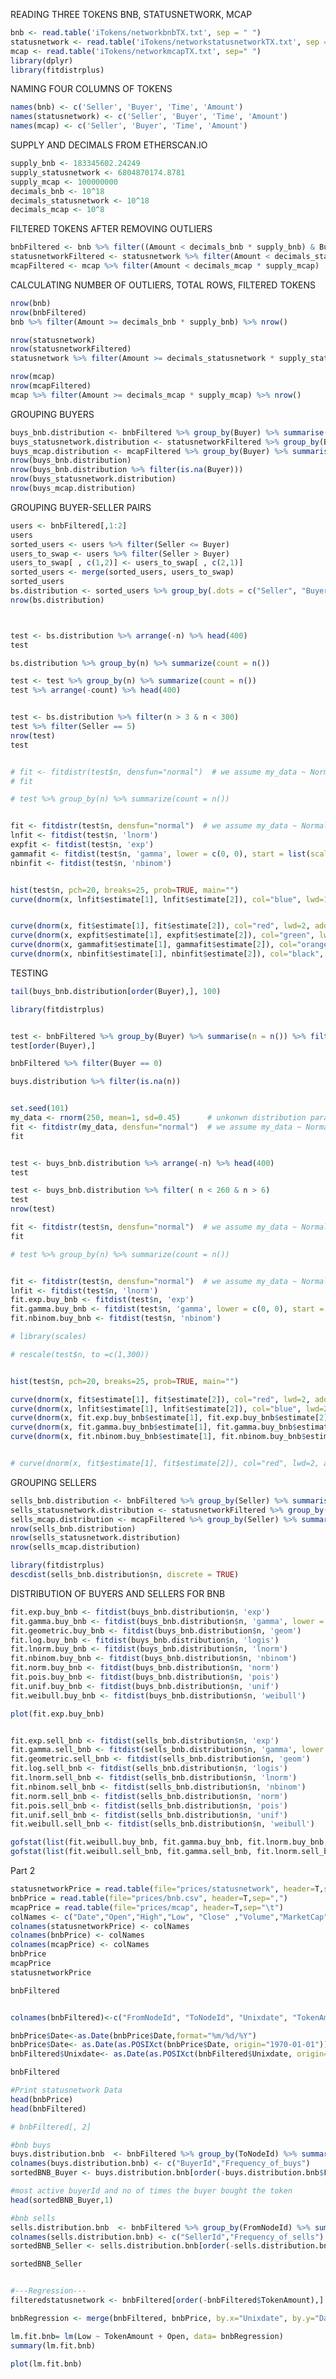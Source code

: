 
READING THREE TOKENS BNB, STATUSNETWORK, MCAP
```r
bnb <- read.table('iTokens/networkbnbTX.txt', sep = " ")
statusnetwork <- read.table('iTokens/networkstatusnetworkTX.txt', sep = " ")
mcap <- read.table('iTokens/networkmcapTX.txt', sep=" ")
library(dplyr)
library(fitdistrplus)
```
NAMING FOUR COLUMNS OF TOKENS
```r
names(bnb) <- c('Seller', 'Buyer', 'Time', 'Amount')
names(statusnetwork) <- c('Seller', 'Buyer', 'Time', 'Amount')
names(mcap) <- c('Seller', 'Buyer', 'Time', 'Amount')

```

SUPPLY AND DECIMALS FROM ETHERSCAN.IO
```r
supply_bnb <- 183345602.24249
supply_statusnetwork <- 6804870174.8781
supply_mcap <- 100000000
decimals_bnb <- 10^18
decimals_statusnetwork <- 10^18
decimals_mcap <- 10^8
```

FILTERED TOKENS AFTER REMOVING OUTLIERS
```r
bnbFiltered <- bnb %>% filter((Amount < decimals_bnb * supply_bnb) & Buyer != 0 & Seller != 0)
statusnetworkFiltered <- statusnetwork %>% filter(Amount < decimals_statusnetwork * supply_statusnetwork)
mcapFiltered <- mcap %>% filter(Amount < decimals_mcap * supply_mcap)
```

CALCULATING NUMBER OF OUTLIERS, TOTAL ROWS, FILTERED TOKENS
```r
nrow(bnb)
nrow(bnbFiltered)
bnb %>% filter(Amount >= decimals_bnb * supply_bnb) %>% nrow()

nrow(statusnetwork)
nrow(statusnetworkFiltered)
statusnetwork %>% filter(Amount >= decimals_statusnetwork * supply_statusnetwork) %>% nrow()

nrow(mcap)
nrow(mcapFiltered)
mcap %>% filter(Amount >= decimals_mcap * supply_mcap) %>% nrow()
```


GROUPING BUYERS  
```r
buys_bnb.distribution <- bnbFiltered %>% group_by(Buyer) %>% summarise(n = n()) %>% ungroup  
buys_statusnetwork.distribution <- statusnetworkFiltered %>% group_by(Buyer) %>% summarise(n = n()) %>% ungroup
buys_mcap.distribution <- mcapFiltered %>% group_by(Buyer) %>% summarise(n = n()) %>% ungroup
nrow(buys_bnb.distribution)
nrow(buys_bnb.distribution %>% filter(is.na(Buyer)))
nrow(buys_statusnetwork.distribution)
nrow(buys_mcap.distribution)
```

GROUPING BUYER-SELLER PAIRS  
```r

users <- bnbFiltered[,1:2]
users
sorted_users <- users %>% filter(Seller <= Buyer)
users_to_swap <- users %>% filter(Seller > Buyer)
users_to_swap[ , c(1,2)] <- users_to_swap[ , c(2,1)]
sorted_users <- merge(sorted_users, users_to_swap)
sorted_users
bs.distribution <- sorted_users %>% group_by(.dots = c("Seller", "Buyer")) %>% count() %>% ungroup
nrow(bs.distribution)



test <- bs.distribution %>% arrange(-n) %>% head(400)
test

bs.distribution %>% group_by(n) %>% summarize(count = n())

test <- test %>% group_by(n) %>% summarize(count = n())
test %>% arrange(-count) %>% head(400)


test <- bs.distribution %>% filter(n > 3 & n < 300)
test %>% filter(Seller == 5)
nrow(test)
test


# fit <- fitdistr(test$n, densfun="normal")  # we assume my_data ~ Normal(?,?)
# fit

# test %>% group_by(n) %>% summarize(count = n())


fit <- fitdistr(test$n, densfun="normal")  # we assume my_data ~ Normal(?,?)
lnfit <- fitdist(test$n, 'lnorm')
expfit <- fitdist(test$n, 'exp')
gammafit <- fitdist(test$n, 'gamma', lower = c(0, 0), start = list(scale = 1, shape = 1))
nbinfit <- fitdist(test$n, 'nbinom')


hist(test$n, pch=20, breaks=25, prob=TRUE, main="")
curve(dnorm(x, lnfit$estimate[1], lnfit$estimate[2]), col="blue", lwd=1, add=T)


curve(dnorm(x, fit$estimate[1], fit$estimate[2]), col="red", lwd=2, add=T)
curve(dnorm(x, expfit$estimate[1], expfit$estimate[2]), col="green", lwd=2, add=T)
curve(dnorm(x, gammafit$estimate[1], gammafit$estimate[2]), col="orange", lwd=2, add=T)
curve(dnorm(x, nbinfit$estimate[1], nbinfit$estimate[2]), col="black", lwd=2, add=T)


```

TESTING 
```r
tail(buys_bnb.distribution[order(Buyer),], 100)

library(fitdistrplus)


test <- bnbFiltered %>% group_by(Buyer) %>% summarise(n = n()) %>% filter(Buyer == 0)
test[order(Buyer),]

bnbFiltered %>% filter(Buyer == 0)

buys.distribution %>% filter(is.na(n))


set.seed(101)
my_data <- rnorm(250, mean=1, sd=0.45)      # unkonwn distribution parameters
fit <- fitdistr(my_data, densfun="normal")  # we assume my_data ~ Normal(?,?)
fit


test <- buys_bnb.distribution %>% arrange(-n) %>% head(400)
test

test <- buys_bnb.distribution %>% filter( n < 260 & n > 6)
test
nrow(test)

fit <- fitdistr(test$n, densfun="normal")  # we assume my_data ~ Normal(?,?)
fit

# test %>% group_by(n) %>% summarize(count = n())


fit <- fitdistr(test$n, densfun="normal")  # we assume my_data ~ Normal(?,?)
lnfit <- fitdist(test$n, 'lnorm')
fit.exp.buy_bnb <- fitdist(test$n, 'exp')
fit.gamma.buy_bnb <- fitdist(test$n, 'gamma', lower = c(0, 0), start = list(scale = 1, shape = 1))
fit.nbinom.buy_bnb <- fitdist(test$n, 'nbinom')

# library(scales)

# rescale(test$n, to =c(1,300))


hist(test$n, pch=20, breaks=25, prob=TRUE, main="")

curve(dnorm(x, fit$estimate[1], fit$estimate[2]), col="red", lwd=2, add=T)
curve(dnorm(x, lnfit$estimate[1], lnfit$estimate[2]), col="blue", lwd=2, add=T)
curve(dnorm(x, fit.exp.buy_bnb$estimate[1], fit.exp.buy_bnb$estimate[2]), col="green", lwd=2, add=T)
curve(dnorm(x, fit.gamma.buy_bnb$estimate[1], fit.gamma.buy_bnb$estimate[2]), col="orange", lwd=2, add=T)
curve(dnorm(x, fit.nbinom.buy_bnb$estimate[1], fit.nbinom.buy_bnb$estimate[2]), col="black", lwd=2, add=T)


# curve(dnorm(x, fit$estimate[1], fit$estimate[2]), col="red", lwd=2, add=T)
```


GROUPING SELLERS
```r
sells_bnb.distribution <- bnbFiltered %>% group_by(Seller) %>% summarise(n = n()) %>% ungroup
sells_statusnetwork.distribution <- statusnetworkFiltered %>% group_by(Seller) %>% summarise(n = n()) %>% ungroup
sells_mcap.distribution <- mcapFiltered %>% group_by(Seller) %>% summarise(n = n()) %>% ungroup
nrow(sells_bnb.distribution)
nrow(sells_statusnetwork.distribution)
nrow(sells_mcap.distribution)
```
```r
library(fitdistrplus)
descdist(sells_bnb.distribution$n, discrete = TRUE)
```

DISTRIBUTION OF BUYERS AND SELLERS FOR BNB 
```r
fit.exp.buy_bnb <- fitdist(buys_bnb.distribution$n, 'exp')
fit.gamma.buy_bnb <- fitdist(buys_bnb.distribution$n, 'gamma', lower = c(0, 0), start = list(scale = 1, shape = 1))
fit.geometric.buy_bnb <- fitdist(buys_bnb.distribution$n, 'geom')
fit.log.buy_bnb <- fitdist(buys_bnb.distribution$n, 'logis')
fit.lnorm.buy_bnb <- fitdist(buys_bnb.distribution$n, 'lnorm')
fit.nbinom.buy_bnb <- fitdist(buys_bnb.distribution$n, 'nbinom')
fit.norm.buy_bnb <- fitdist(buys_bnb.distribution$n, 'norm')
fit.pois.buy_bnb <- fitdist(buys_bnb.distribution$n, 'pois')
fit.unif.buy_bnb <- fitdist(buys_bnb.distribution$n, 'unif')
fit.weibull.buy_bnb <- fitdist(buys_bnb.distribution$n, 'weibull')

plot(fit.exp.buy_bnb)


fit.exp.sell_bnb <- fitdist(sells_bnb.distribution$n, 'exp')
fit.gamma.sell_bnb <- fitdist(sells_bnb.distribution$n, 'gamma', lower = c(0, 0), start = list(scale = 1, shape = 1))
fit.geometric.sell_bnb <- fitdist(sells_bnb.distribution$n, 'geom')
fit.log.sell_bnb <- fitdist(sells_bnb.distribution$n, 'logis')
fit.lnorm.sell_bnb <- fitdist(sells_bnb.distribution$n, 'lnorm')
fit.nbinom.sell_bnb <- fitdist(sells_bnb.distribution$n, 'nbinom')
fit.norm.sell_bnb <- fitdist(sells_bnb.distribution$n, 'norm')
fit.pois.sell_bnb <- fitdist(sells_bnb.distribution$n, 'pois')
fit.unif.sell_bnb <- fitdist(sells_bnb.distribution$n, 'unif')
fit.weibull.sell_bnb <- fitdist(sells_bnb.distribution$n, 'weibull')

gofstat(list(fit.weibull.buy_bnb, fit.gamma.buy_bnb, fit.lnorm.buy_bnb, fit.exp.buy_bnb, fit.log.buy_bnb, fit.geometric.buy_bnb, fit.nbinom.buy_bnb, fit.norm.buy_bnb, fit.pois.buy_bnb, fit.unif.buy_bnb))
gofstat(list(fit.weibull.sell_bnb, fit.gamma.sell_bnb, fit.lnorm.sell_bnb, fit.exp.sell_bnb, fit.log.sell_bnb, fit.geometric.sell_bnb, fit.nbinom.sell_bnb, fit.norm.sell_bnb, fit.pois.sell_bnb, fit.unif.sell_bnb))
```


Part 2

```r

statusnetworkPrice = read.table(file="prices/statusnetwork", header=T,sep="\t")
bnbPrice = read.table(file="prices/bnb.csv", header=T,sep=",")
mcapPrice = read.table(file="prices/mcap", header=T,sep="\t")
colNames <- c("Date","Open","High","Low", "Close" ,"Volume","MarketCap")
colnames(statusnetworkPrice) <- colNames
colnames(bnbPrice) <- colNames
colnames(mcapPrice) <- colNames
bnbPrice
mcapPrice
statusnetworkPrice

bnbFiltered


colnames(bnbFiltered)<-c("FromNodeId", "ToNodeId", "Unixdate", "TokenAmount")

bnbPrice$Date<-as.Date(bnbPrice$Date,format="%m/%d/%Y")
bnbPrice$Date<- as.Date(as.POSIXct(bnbPrice$Date, origin="1970-01-01"))
bnbFiltered$Unixdate<- as.Date(as.POSIXct(bnbFiltered$Unixdate, origin="1970-01-01")) 

bnbFiltered

#Print statusnetwork Data
head(bnbPrice)
head(bnbFiltered)

# bnbFiltered[, 2]

#bnb buys
buys.distribution.bnb  <- bnbFiltered %>% group_by(ToNodeId) %>% summarise(n = n()) %>% ungroup 
colnames(buys.distribution.bnb) <- c("BuyerId","Frequency_of_buys")
sortedBNB_Buyer <- buys.distribution.bnb[order(-buys.distribution.bnb$Frequency_of_buys),]

#most active buyerId and no of times the buyer bought the token
head(sortedBNB_Buyer,1)

#bnb sells
sells.distribution.bnb  <- bnbFiltered %>% group_by(FromNodeId) %>% summarise(n = n()) %>% ungroup 
colnames(sells.distribution.bnb) <- c("SellerId","Frequency_of_sells")
sortedBNB_Seller <- sells.distribution.bnb[order(-sells.distribution.bnb$Frequency_of_sells),]

sortedBNB_Seller


#---Regression---
filteredstatusnetwork <- bnbFiltered[order(-bnbFiltered$TokenAmount),]

bnbRegression <- merge(bnbFiltered, bnbPrice, by.x="Unixdate", by.y="Date")

lm.fit.bnb= lm(Low ~ TokenAmount + Open, data= bnbRegression)
summary(lm.fit.bnb)

plot(lm.fit.bnb)

```

